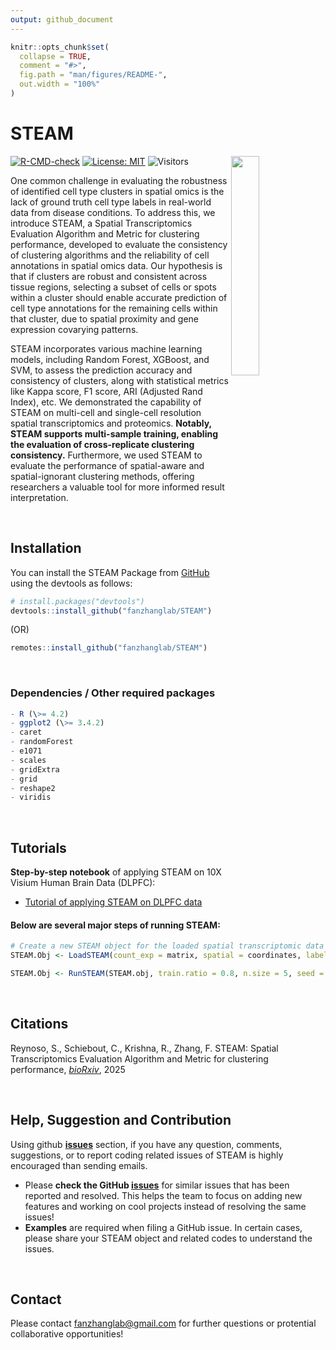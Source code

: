 ```yaml
---
output: github_document
---
```


```r
knitr::opts_chunk$set(
  collapse = TRUE,
  comment = "#>",
  fig.path = "man/figures/README-",
  out.width = "100%"
)
```


# STEAM 

<!-- badges: start -->
[![R-CMD-check](https://github.com/fanzhanglab/STEAM/actions/workflows/check-standard.yaml/badge.svg)](https://github.com/fanzhanglab/STEAM/actions/workflows/check-standard.yaml)
[![License: MIT](https://img.shields.io/badge/License-MIT-yellow.svg)](https://opensource.org/licenses/MIT) 
![Visitors](https://api.visitorbadge.io/api/visitors?path=https%3A%2F%2Fgithub.com%2Ffanzhanglab%2FSTEAM-v2&label=%23Visits&labelColor=%23000000&countColor=%2300c00B&style=plastic)
<img width="30%" align = "right" src="https://github.com/fanzhanglab/STEAM/blob/alpha/media/STEAM_logo.png">
<!-- badges: end -->
<p align = "justify">

One common challenge in evaluating the robustness of identified cell type clusters in spatial omics is the lack of ground truth cell type labels in real-world data from disease conditions. To address this, we introduce STEAM, a Spatial Transcriptomics Evaluation Algorithm and Metric for clustering performance, developed to evaluate the consistency of clustering algorithms and the reliability of cell annotations in spatial omics data. Our hypothesis is that if clusters are robust and consistent across tissue regions, selecting a subset of cells or spots within a cluster should enable  accurate prediction of cell type annotations for the remaining cells within that cluster, due to spatial proximity and gene expression covarying patterns. 

STEAM incorporates various machine learning models, including Random Forest, XGBoost, and SVM, to assess the prediction accuracy and consistency of clusters, along with statistical metrics like Kappa score, F1 score, ARI (Adjusted Rand Index), etc. We demonstrated the capability of STEAM on multi-cell and single-cell resolution spatial transcriptomics and proteomics. **Notably,  STEAM supports multi-sample training, enabling the evaluation of cross-replicate clustering consistency.** Furthermore, we used STEAM to evaluate the performance of spatial-aware and spatial-ignorant clustering methods, offering researchers a valuable tool for more informed result interpretation.
</p>


<!-- <img width="100%" align = "center" src="https://github.com/fanzhanglab/STEAM/blob/main/man/figures/Figure1.png"> -->

</br>

## Installation

You can install the STEAM Package from
[GitHub](https://github.com/fanzhanglab/STEAM/) using the devtools as
follows:

``` r
# install.packages("devtools")
devtools::install_github("fanzhanglab/STEAM")
```
(OR)

``` r
remotes::install_github("fanzhanglab/STEAM")
```
<br/>

### Dependencies / Other required packages

``` r
- R (\>= 4.2)
- ggplot2 (\>= 3.4.2)
- caret
- randomForest
- e1071
- scales
- gridExtra
- grid
- reshape2
- viridis
```
<br/>

## Tutorials

**Step-by-step notebook** of applying STEAM on 10X Visium Human Brain Data (DLPFC):

- <a href="https://htmlpreview.github.io/?https://github.com/fanzhanglab/STEAM/blob/main/tutorials/STEAM_DLPFC_tutorial.html"> Tutorial of applying STEAM on DLPFC data </a>


#### Below are several major steps of running STEAM:

``` r
# Create a new STEAM object for the loaded spatial transcriptomic data
STEAM.Obj <- LoadSTEAM(count_exp = matrix, spatial = coordinates, labels = labels, Seurat.obj = NULL)
```

``` r
STEAM.Obj <- RunSTEAM(STEAM.obj, train.ratio = 0.8, n.size = 5, seed = 123, cv.folds = 10, cv.repeats = 3, trainval.ratio = 0.8, model = "rf", n.tree = 500, kernel = 'linear', train.folder.name = 'train.out', allowParallel = FALSE)

```

<br/>

## Citations

Reynoso, S., Schiebout, C., Krishna, R., Zhang, F. STEAM: Spatial Transcriptomics Evaluation Algorithm and Metric for clustering performance, [*bioRxiv*](link), 2025

<br/>

## Help, Suggestion and Contribution

Using github [**issues**](https://github.com/fanzhanglab/STEAM/issues)
section, if you have any question, comments, suggestions, or to report
coding related issues of STEAM is highly encouraged than sending
emails.

- Please **check the GitHub
  [issues](https://github.com/fanzhanglab/STEAM/issues)** for similar
  issues that has been reported and resolved. This helps the team to
  focus on adding new features and working on cool projects instead of
  resolving the same issues!
- **Examples** are required when filing a GitHub issue. In certain
  cases, please share your STEAM object and related codes to understand
  the issues.
  
<br/>

## Contact 

Please contact [fanzhanglab@gmail.com](fanzhanglab@gmail.com) for further questions or protential collaborative opportunities!
